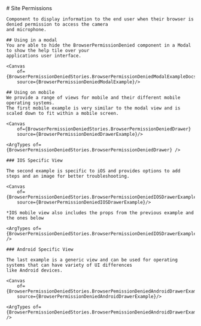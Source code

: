 
<Meta of={BrowserPermissionDeniedStories} />

<Stack>
    # Site Permissions
    <SingleLineBetaBanner />

    Component to display information to the end user when their browser is denied permission to access the camera
    and microphone.

    ## Using in a modal
    You are able to hide the BrowserPermissionDenied component in a Modal to show the help tile over your
    applications user interface.

    <Canvas
        of={BrowserPermissionDeniedStories.BrowserPermissionDeniedModalExampleDocsOnly}
        source={BrowserPermissionDeniedModalExample}/>

    ## Using on mobile
    We provide a range of views for mobile and their different mobile operating systems.
    The first mobile example is very similar to the modal view and is scaled down to fit within a mobile screen.

    <Canvas
        of={BrowserPermissionDeniedStories.BrowserPermissionDeniedDrawer}
        source={BrowserPermissionDeniedDrawerExample}/>

    <ArgTypes of={BrowserPermissionDeniedStories.BrowserPermissionDeniedDrawer} />

    ### IOS Specific View

    The second example is specific to iOS and provides options to add steps and an image for better troubleshooting.

    <Canvas
        of={BrowserPermissionDeniedStories.BrowserPermissionDeniedIOSDrawerExampleDocsOnly}
        source={BrowserPermissionDeniedIOSDrawerExample}/>

    *IOS mobile view also includes the props from the previous example and the ones below

    <ArgTypes of={BrowserPermissionDeniedStories.BrowserPermissionDeniedIOSDrawerExampleDocsOnly} />

    ### Android Specific View

    The last example is a generic view and can be used for operating systems that can have variety of UI differences
    like Android devices.

    <Canvas
        of={BrowserPermissionDeniedStories.BrowserPemissionDeniedAndroidDrawerExampleDocsOnly}
        source={BrowserPermissionDeniedAndroidDrawerExample}/>

    <ArgTypes of={BrowserPermissionDeniedStories.BrowserPemissionDeniedAndroidDrawerExampleDocsOnly} />

</Stack>
